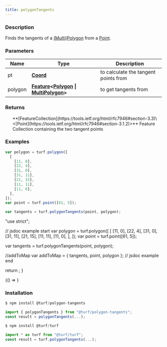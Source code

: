 ```yaml
---
title: polygonTangents
---
```



### Description

Finds the tangents of a [(Multi)Polygon](https://tools.ietf.org/html/rfc7946#section-3.1.6) from a [Point](https://tools.ietf.org/html/rfc7946#section-3.1.2).

### Parameters

| Name    | Type                                                                                                                                                                                               | Description                          |
| ------- | -------------------------------------------------------------------------------------------------------------------------------------------------------------------------------------------------- | ------------------------------------ |
| pt      | **[Coord](https://tools.ietf.org/html/rfc7946#section-3.1.1)**                                                                                                                                     | to calculate the tangent points from |
| polygon | **[Feature](https://tools.ietf.org/html/rfc7946#section-3.2)\<[Polygon](https://tools.ietf.org/html/rfc7946#section-3.1.6) \| [MultiPolygon](https://tools.ietf.org/html/rfc7946#section-3.1.7)>** | to get tangents from                 |

### Returns

<ul>
  **[FeatureCollection](https://tools.ietf.org/html/rfc7946#section-3.3)\<[Point](https://tools.ietf.org/html/rfc7946#section-3.1.2)>** Feature Collection containing the two tangent points

</ul>

### Examples

```javascript
var polygon = turf.polygon([
  [
    [11, 0],
    [22, 4],
    [31, 0],
    [31, 11],
    [21, 15],
    [11, 11],
    [11, 0],
  ],
]);
var point = turf.point([61, 5]);

var tangents = turf.polygonTangents(point, polygon);
```

  "use strict";

  // jsdoc example start
  var polygon = turf.polygon([
    [
      [11, 0],
      [22, 4],
      [31, 0],
      [31, 11],
      [21, 15],
      [11, 11],
      [11, 0],
    ],
  ]);
  var point = turf.point([61, 5]);

  var tangents = turf.polygonTangents(point, polygon);

  //addToMap
  var addToMap = { tangents, point, polygon };
  // jsdoc example end

  return <ExampleMap addToMap={addToMap} />;
}

<!-- prettier-ignore -->
<BrowserOnly>{() => <Map0 />}</BrowserOnly>

### Installation

```javascript
$ npm install @turf/polygon-tangents

import { polygonTangents } from "@turf/polygon-tangents";
const result = polygonTangents(...);
```

```javascript
$ npm install @turf/turf

import * as turf from "@turf/turf";
const result = turf.polygonTangents(...);
```
